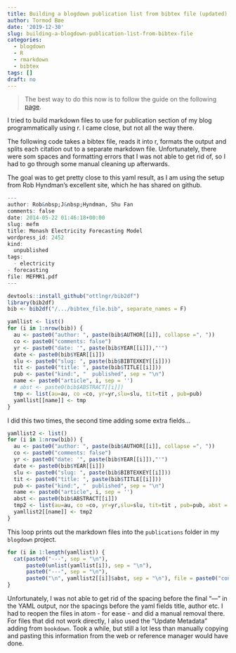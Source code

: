 ```yaml
---
title: Building a blogdown publication list from bibtex file (updated)
author: Tormod Bøe
date: '2019-12-30'
slug: building-a-blogdown-publication-list-from-bibtex-file
categories:
  - blogdown
  - R
  - rmarkdown
  - bibtex
tags: []
draft: no
---
```


> The best way to do this now is to follow the guide on the following [page](https://sourcethemes.com/academic/docs/managing-content/#create-a-publication).


I tried to build markdown files to use for publication section of my blog programmatically using r. I came close, but not all the way there. 

The following code takes a bibtex file, reads it into r, formats the output and splits each citation out to a separate markdown file. Unfortunately, there were som spaces and formatting errors that I was not able to get rid of, so I had to go through some manual cleaning up afterwards.

The goal was to get pretty close to this yaml result, as I am using the setup from Rob Hyndman's excellent site, which he has shared on github. 

```r
---
author: Rob&nbsp;J&nbsp;Hyndman, Shu Fan
comments: false
date: 2014-05-22 01:46:18+00:00
slug: mefm
title: Monash Electricity Forecasting Model
wordpress_id: 2452
kind:
  unpublished
tags:
  - electricity
- forecasting
file: MEFMR1.pdf
---
```

```r
devtools::install_github("ottlngr/bib2df")
library(bib2df)
bib <- bib2df("/.../bibtex_file.bib", separate_names = F)
```

```r
yamllist <- list()
for (i in 1:nrow(bib)) { 
  au <- paste0("author: ", paste(bib$AUTHOR[[i]], collapse =", "))
  co <- paste0("comments: false")
  yr <- paste0("date: '", paste(bib$YEAR[[i]]),"'")
  date <- paste0(bib$YEAR[[i]])
  slu <- paste0("slug: ", paste(bib$BIBTEXKEY[[i]]))
  tit <- paste0("title: ", paste(bib$TITLE[[i]]))
  pub <- paste("kind:", "  published", sep = "\n")
  name <- paste0("article", i, sep = '')
  # abst <- paste0(bib$ABSTRACT[[i]])
  tmp <- list(au=au, co =co, yr=yr,slu=slu, tit=tit , pub=pub)
  yamllist[[name]] <- tmp
}
```

I did this two times, the second time adding some extra fields... 

```r
yamllist2 <- list()
for (i in 1:nrow(bib)) { 
  au <- paste0("author: ", paste(bib$AUTHOR[[i]], collapse =", "))
  co <- paste0("comments: false")
  yr <- paste0("date: '", paste(bib$YEAR[[i]]),"'")
  date <- paste0(bib$YEAR[[i]])
  slu <- paste0("slug: ", paste(bib$BIBTEXKEY[[i]]))
  tit <- paste0("title: ", paste(bib$TITLE[[i]]))
  pub <- paste("kind:", "  published", sep = "\n")
  name <- paste0("article", i, sep = '')
  abst <- paste0(bib$ABSTRACT[[i]])
  tmp2 <- list(au=au, co =co, yr=yr,slu=slu, tit=tit , pub=pub, abst = abst, date = date)
  yamllist2[[name]] <- tmp2
}
```

This loop prints out the markdown files into the `publications` folder in my `blogdown` project.

```r
for (i in 1:length(yamllist)) {
  cat(paste0("---", sep = "\n"),
      paste0(unlist(yamllist[i]), sep = "\n"), 
      paste0("---", sep = "\n"), 
      paste0("\n", yamllist2[[i]]$abst, sep = "\n"), file = paste0("content/publications/", yamllist2[[i]]$date, "-01-01-", names(yamllist)[i], ".md"))
}
```

Unfortunately, I was not able to get rid of the spacing before the final "---" in the YAML output, nor the spacings before the yaml fields title, author etc. I had to reopen the files in atom - for ease - and did a manual removal there. For files that did not work directly, I also used the "Update Metadata" adding from `bookdown`. Took a while, but still a lot less than manually copying and pasting this information from the web or reference manager would have done. 







